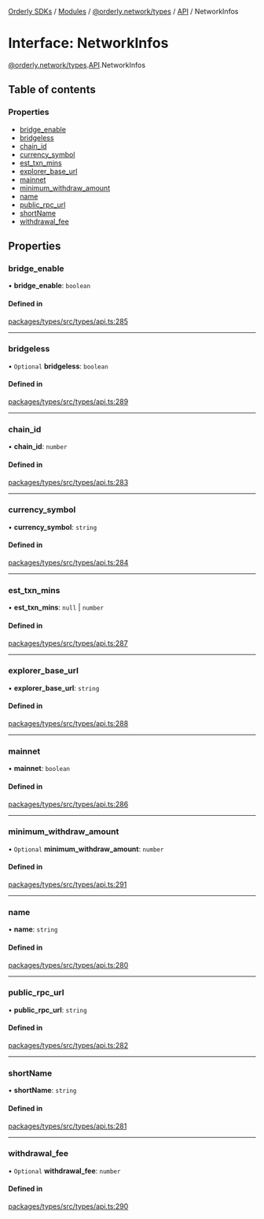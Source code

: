 [Orderly SDKs](/sdks/tech-doc/README) / [Modules](/sdks/tech-doc/modules) / [@orderly.network/types](/sdks/tech-doc/modules/orderly_network_types) / [API](/sdks/tech-doc/modules/orderly_network_types.API) / NetworkInfos

# Interface: NetworkInfos

[@orderly.network/types](/sdks/tech-doc/modules/orderly_network_types).[API](/sdks/tech-doc/modules/orderly_network_types.API).NetworkInfos

## Table of contents

### Properties

- [bridge\_enable](/sdks/tech-doc/interfaces/orderly_network_types.API.NetworkInfos#bridge_enable)
- [bridgeless](/sdks/tech-doc/interfaces/orderly_network_types.API.NetworkInfos#bridgeless)
- [chain\_id](/sdks/tech-doc/interfaces/orderly_network_types.API.NetworkInfos#chain_id)
- [currency\_symbol](/sdks/tech-doc/interfaces/orderly_network_types.API.NetworkInfos#currency_symbol)
- [est\_txn\_mins](/sdks/tech-doc/interfaces/orderly_network_types.API.NetworkInfos#est_txn_mins)
- [explorer\_base\_url](/sdks/tech-doc/interfaces/orderly_network_types.API.NetworkInfos#explorer_base_url)
- [mainnet](/sdks/tech-doc/interfaces/orderly_network_types.API.NetworkInfos#mainnet)
- [minimum\_withdraw\_amount](/sdks/tech-doc/interfaces/orderly_network_types.API.NetworkInfos#minimum_withdraw_amount)
- [name](/sdks/tech-doc/interfaces/orderly_network_types.API.NetworkInfos#name)
- [public\_rpc\_url](/sdks/tech-doc/interfaces/orderly_network_types.API.NetworkInfos#public_rpc_url)
- [shortName](/sdks/tech-doc/interfaces/orderly_network_types.API.NetworkInfos#shortname)
- [withdrawal\_fee](/sdks/tech-doc/interfaces/orderly_network_types.API.NetworkInfos#withdrawal_fee)

## Properties

### bridge\_enable

• **bridge\_enable**: `boolean`

#### Defined in

[packages/types/src/types/api.ts:285](https://github.com/OrderlyNetwork/js-sdk/blob/b90fff4/packages/types/src/types/api.ts#L285)

___

### bridgeless

• `Optional` **bridgeless**: `boolean`

#### Defined in

[packages/types/src/types/api.ts:289](https://github.com/OrderlyNetwork/js-sdk/blob/b90fff4/packages/types/src/types/api.ts#L289)

___

### chain\_id

• **chain\_id**: `number`

#### Defined in

[packages/types/src/types/api.ts:283](https://github.com/OrderlyNetwork/js-sdk/blob/b90fff4/packages/types/src/types/api.ts#L283)

___

### currency\_symbol

• **currency\_symbol**: `string`

#### Defined in

[packages/types/src/types/api.ts:284](https://github.com/OrderlyNetwork/js-sdk/blob/b90fff4/packages/types/src/types/api.ts#L284)

___

### est\_txn\_mins

• **est\_txn\_mins**: ``null`` \| `number`

#### Defined in

[packages/types/src/types/api.ts:287](https://github.com/OrderlyNetwork/js-sdk/blob/b90fff4/packages/types/src/types/api.ts#L287)

___

### explorer\_base\_url

• **explorer\_base\_url**: `string`

#### Defined in

[packages/types/src/types/api.ts:288](https://github.com/OrderlyNetwork/js-sdk/blob/b90fff4/packages/types/src/types/api.ts#L288)

___

### mainnet

• **mainnet**: `boolean`

#### Defined in

[packages/types/src/types/api.ts:286](https://github.com/OrderlyNetwork/js-sdk/blob/b90fff4/packages/types/src/types/api.ts#L286)

___

### minimum\_withdraw\_amount

• `Optional` **minimum\_withdraw\_amount**: `number`

#### Defined in

[packages/types/src/types/api.ts:291](https://github.com/OrderlyNetwork/js-sdk/blob/b90fff4/packages/types/src/types/api.ts#L291)

___

### name

• **name**: `string`

#### Defined in

[packages/types/src/types/api.ts:280](https://github.com/OrderlyNetwork/js-sdk/blob/b90fff4/packages/types/src/types/api.ts#L280)

___

### public\_rpc\_url

• **public\_rpc\_url**: `string`

#### Defined in

[packages/types/src/types/api.ts:282](https://github.com/OrderlyNetwork/js-sdk/blob/b90fff4/packages/types/src/types/api.ts#L282)

___

### shortName

• **shortName**: `string`

#### Defined in

[packages/types/src/types/api.ts:281](https://github.com/OrderlyNetwork/js-sdk/blob/b90fff4/packages/types/src/types/api.ts#L281)

___

### withdrawal\_fee

• `Optional` **withdrawal\_fee**: `number`

#### Defined in

[packages/types/src/types/api.ts:290](https://github.com/OrderlyNetwork/js-sdk/blob/b90fff4/packages/types/src/types/api.ts#L290)
